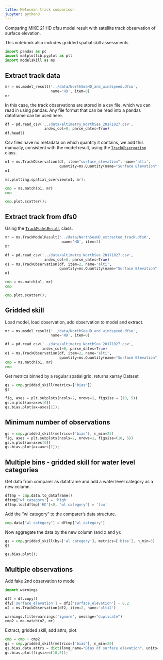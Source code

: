 ```yaml
---
title: Metocean track comparison
jupyter: python3
---
```



Comparing MIKE 21 HD dfsu model result with satellite track observation of surface elevation. 

This notebook also includes gridded spatial skill assessments. 


```python
import pandas as pd
import matplotlib.pyplot as plt
import modelskill as ms
```

## Extract track data

```python
mr = ms.model_result('../data/NorthSeaHD_and_windspeed.dfsu',
                     name='HD', item=0)
mr
```

In this case, the track observations are stored in a csv file, which we can read in using pandas.
Any file format that can be read into a pandas dataframe can be used here.

```python
df = pd.read_csv('../data/altimetry_NorthSea_20171027.csv',
                  index_col=0, parse_dates=True)
df.head()
```

Csv files have no metadata on which quantity it contains, we add this manually, consistent with the model result, using the [`TrackObservation`](`modelskill.TrackObservation`) class.

```python
o1 = ms.TrackObservation(df, item="surface_elevation", name='alti',
                         quantity=ms.Quantity(name="Surface Elevation", unit="meter")) 
o1
```

```python
ms.plotting.spatial_overview(o1, mr);
```

```python
cmp = ms.match(o1, mr)
cmp
```

```python
cmp.plot.scatter();
```

## Extract track from dfs0

Using the [`TrackModelResult`](`modelskill.TrackModelResult`) class.

```python
mr = ms.TrackModelResult('../data/NorthSeaHD_extracted_track.dfs0',
                          name='HD', item=2)
mr
```

```python
df = pd.read_csv('../data/altimetry_NorthSea_20171027.csv',
                  index_col=0, parse_dates=True)
o1 = ms.TrackObservation(df, item=2, name='alti',
                         quantity=ms.Quantity(name="Surface Elevation", unit="meter"))
o1
```

```python
cmp = ms.match(o1, mr)
cmp
```

```python
cmp.plot.scatter();
```

## Gridded skill

Load model, load observation, add observation to model and extract.

```python
mr = ms.model_result('../data/NorthSeaHD_and_windspeed.dfsu',
                     name='HD', item=0)

df = pd.read_csv('../data/altimetry_NorthSea_20171027.csv',
                 index_col=0, parse_dates=True)
o1 = ms.TrackObservation(df, item=2, name='alti',
                         quantity=ms.Quantity(name="Surface Elevation", unit="meter"))
cmp = ms.match(o1, mr)
cmp
```

Get metrics binned by a regular spatial grid, returns xarray Dataset

```python
gs = cmp.gridded_skill(metrics=['bias'])
gs
```

```python
fig, axes = plt.subplots(ncols=2, nrows=1, figsize = (10, 5))
gs.n.plot(ax=axes[0])
gs.bias.plot(ax=axes[1]);
```

## Minimum number of observations

```python
gs = cmp.gridded_skill(metrics=['bias'], n_min=25)
fig, axes = plt.subplots(ncols=2, nrows=1, figsize=(10, 5))
gs.n.plot(ax=axes[0])
gs.bias.plot(ax=axes[1]);
```

## Multiple bins - gridded skill for water level categories

Get data from comparer as dataframe and add a water level category as a new column.

```python
dftmp = cmp.data.to_dataframe()
dftmp["wl category"] = 'high'
dftmp.loc[dftmp['HD']<0, "wl category"] = 'low'
```

Add the "wl category" to the comparer's data structure.

```python
cmp.data["wl category"] = dftmp["wl category"]
```

Now aggregate the data by the new column (and x and y):

```python
gs = cmp.gridded_skill(by=['wl category'], metrics=['bias'], n_min=5)
gs
```

```python
gs.bias.plot();
```

## Multiple observations

Add fake 2nd observation to model

```python
import warnings

df2 = df.copy()
df2['surface_elevation'] = df2['surface_elevation'] - 0.2
o2 = ms.TrackObservation(df2, item=2, name='alti2')

warnings.filterwarnings('ignore', message="duplicate")
cmp2 = ms.match(o2, mr)
```

Extract, gridded skill, add attrs, plot.

```python
cmp = cmp + cmp2
gs = cmp.gridded_skill(metrics=['bias'], n_min=20)
gs.bias.data.attrs = dict(long_name="Bias of surface elevation", units="m")
gs.bias.plot(figsize=(10,5));
```

